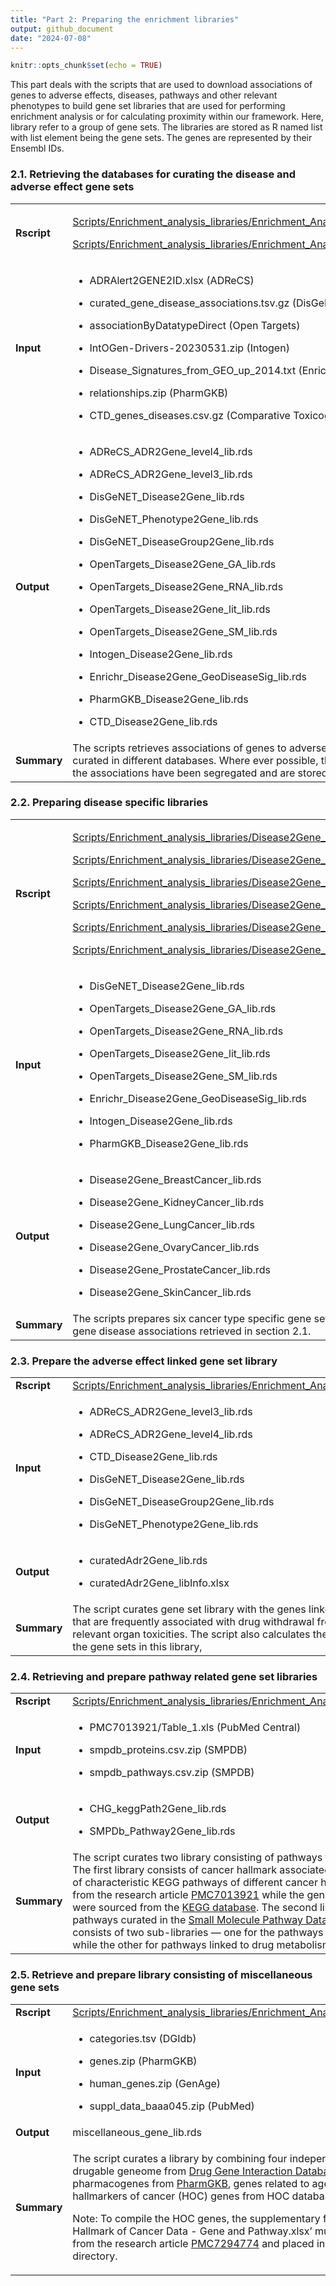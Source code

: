 ```yaml
---
title: "Part 2: Preparing the enrichment libraries"
output: github_document
date: "2024-07-08"
---
```


```r
knitr::opts_chunk$set(echo = TRUE)
```

This part deals with the scripts that are used to download associations of genes to adverse effects, diseases, pathways and other relevant phenotypes to build gene set libraries that are used for performing enrichment analysis or for calculating proximity within our framework. Here, library refer to a group of gene sets. The libraries are stored as R named list with list element being the gene sets. The genes are represented by their Ensembl IDs.

### 2.1. Retrieving the databases for curating the disease and adverse effect gene sets

+-------------+---------------------------------------------------------------------------------------------------------------------------------------------------------------------------------------------------------------------------------+
| **Rscript** | [Scripts/Enrichment_analysis_libraries/Enrichment_Analysis_Libraries_ADR.R](../Scripts/Enrichment_analysis_libraries/Enrichment_Analysis_Libraries_ADR.R)                                                                       |
|             |                                                                                                                                                                                                                                 |
|             | [Scripts/Enrichment_analysis_libraries/Enrichment_Analysis_Libraries_Diseases.R](../Scripts/Enrichment_analysis_libraries/Enrichment_Analysis_Libraries_Diseases.R)                                                             |
+-------------+---------------------------------------------------------------------------------------------------------------------------------------------------------------------------------------------------------------------------------+
| **Input**   | -   ADRAlert2GENE2ID.xlsx (ADReCS)                                                                                                                                                                                              |
|             |                                                                                                                                                                                                                                 |
|             | -   curated_gene_disease_associations.tsv.gz (DisGeNet)                                                                                                                                                                         |
|             |                                                                                                                                                                                                                                 |
|             | -   associationByDatatypeDirect (Open Targets)                                                                                                                                                                                  |
|             |                                                                                                                                                                                                                                 |
|             | -   IntOGen-Drivers-20230531.zip (Intogen)                                                                                                                                                                                      |
|             |                                                                                                                                                                                                                                 |
|             | -   Disease_Signatures_from_GEO_up_2014.txt (Enrichr)                                                                                                                                                                           |
|             |                                                                                                                                                                                                                                 |
|             | -   relationships.zip (PharmGKB)                                                                                                                                                                                                |
|             |                                                                                                                                                                                                                                 |
|             | -   CTD_genes_diseases.csv.gz (Comparative Toxicogenomics Database)                                                                                                                                                             |
+-------------+---------------------------------------------------------------------------------------------------------------------------------------------------------------------------------------------------------------------------------+
| **Output**  | -   ADReCS_ADR2Gene_level4_lib.rds                                                                                                                                                                                              |
|             |                                                                                                                                                                                                                                 |
|             | -   ADReCS_ADR2Gene_level3_lib.rds                                                                                                                                                                                              |
|             |                                                                                                                                                                                                                                 |
|             | -   DisGeNET_Disease2Gene_lib.rds                                                                                                                                                                                               |
|             |                                                                                                                                                                                                                                 |
|             | -   DisGeNET_Phenotype2Gene_lib.rds                                                                                                                                                                                             |
|             |                                                                                                                                                                                                                                 |
|             | -   DisGeNET_DiseaseGroup2Gene_lib.rds                                                                                                                                                                                          |
|             |                                                                                                                                                                                                                                 |
|             | -   OpenTargets_Disease2Gene_GA_lib.rds                                                                                                                                                                                         |
|             |                                                                                                                                                                                                                                 |
|             | -   OpenTargets_Disease2Gene_RNA_lib.rds                                                                                                                                                                                        |
|             |                                                                                                                                                                                                                                 |
|             | -   OpenTargets_Disease2Gene_lit_lib.rds                                                                                                                                                                                        |
|             |                                                                                                                                                                                                                                 |
|             | -   OpenTargets_Disease2Gene_SM_lib.rds                                                                                                                                                                                         |
|             |                                                                                                                                                                                                                                 |
|             | -   Intogen_Disease2Gene_lib.rds                                                                                                                                                                                                |
|             |                                                                                                                                                                                                                                 |
|             | -   Enrichr_Disease2Gene_GeoDiseaseSig_lib.rds                                                                                                                                                                                  |
|             |                                                                                                                                                                                                                                 |
|             | -   PharmGKB_Disease2Gene_lib.rds                                                                                                                                                                                               |
|             |                                                                                                                                                                                                                                 |
|             | -   CTD_Disease2Gene_lib.rds                                                                                                                                                                                                    |
+-------------+---------------------------------------------------------------------------------------------------------------------------------------------------------------------------------------------------------------------------------+
| **Summary** | The scripts retrieves associations of genes to adverse effect and diseases as curated in different databases. Where ever possible, the types or the sources of the associations have been segregated and are stored separately. |
+-------------+---------------------------------------------------------------------------------------------------------------------------------------------------------------------------------------------------------------------------------+

### 2.2. Preparing disease specific libraries

+-------------+-------------------------------------------------------------------------------------------------------------------------------------------------------+
| **Rscript** | [Scripts/Enrichment_analysis_libraries/Disease2Gene_BreastCancer_lib.R](../Scripts/Enrichment_analysis_libraries/Disease2Gene_BreastCancer_lib.R)     |
|             |                                                                                                                                                       |
|             | [Scripts/Enrichment_analysis_libraries/Disease2Gene_KidneyCancer_lib.R](../Scripts/Enrichment_analysis_libraries/Disease2Gene_KidneyCancer_lib.R)     |
|             |                                                                                                                                                       |
|             | [Scripts/Enrichment_analysis_libraries/Disease2Gene_LungCancer_lib.R](../Scripts/Enrichment_analysis_libraries/Disease2Gene_LungCancer_lib.R)         |
|             |                                                                                                                                                       |
|             | [Scripts/Enrichment_analysis_libraries/Disease2Gene_OvaryCancer_lib.R](../Scripts/Enrichment_analysis_libraries/Disease2Gene_OvaryCancer_lib.R)       |
|             |                                                                                                                                                       |
|             | [Scripts/Enrichment_analysis_libraries/Disease2Gene_ProstateCancer_lib.R](../Scripts/Enrichment_analysis_libraries/Disease2Gene_ProstateCancer_lib.R) |
|             |                                                                                                                                                       |
|             | [Scripts/Enrichment_analysis_libraries/Disease2Gene_SkinCancer_lib.R](../Scripts/Enrichment_analysis_libraries/Disease2Gene_SkinCancer_lib.R)         |
+-------------+-------------------------------------------------------------------------------------------------------------------------------------------------------+
| **Input**   | -   DisGeNET_Disease2Gene_lib.rds                                                                                                                     |
|             |                                                                                                                                                       |
|             | -   OpenTargets_Disease2Gene_GA_lib.rds                                                                                                               |
|             |                                                                                                                                                       |
|             | -   OpenTargets_Disease2Gene_RNA_lib.rds                                                                                                              |
|             |                                                                                                                                                       |
|             | -   OpenTargets_Disease2Gene_lit_lib.rds                                                                                                              |
|             |                                                                                                                                                       |
|             | -   OpenTargets_Disease2Gene_SM_lib.rds                                                                                                               |
|             |                                                                                                                                                       |
|             | -   Enrichr_Disease2Gene_GeoDiseaseSig_lib.rds                                                                                                        |
|             |                                                                                                                                                       |
|             | -   Intogen_Disease2Gene_lib.rds                                                                                                                      |
|             |                                                                                                                                                       |
|             | -   PharmGKB_Disease2Gene_lib.rds                                                                                                                     |
+-------------+-------------------------------------------------------------------------------------------------------------------------------------------------------+
| **Output**  | -   Disease2Gene_BreastCancer_lib.rds                                                                                                                 |
|             |                                                                                                                                                       |
|             | -   Disease2Gene_KidneyCancer_lib.rds                                                                                                                 |
|             |                                                                                                                                                       |
|             | -   Disease2Gene_LungCancer_lib.rds                                                                                                                   |
|             |                                                                                                                                                       |
|             | -   Disease2Gene_OvaryCancer_lib.rds                                                                                                                  |
|             |                                                                                                                                                       |
|             | -   Disease2Gene_ProstateCancer_lib.rds                                                                                                               |
|             |                                                                                                                                                       |
|             | -   Disease2Gene_SkinCancer_lib.rds                                                                                                                   |
+-------------+-------------------------------------------------------------------------------------------------------------------------------------------------------+
| **Summary** | The scripts prepares six cancer type specific gene set libraries using the gene disease associations retrieved in section 2.1.                        |
+-------------+-------------------------------------------------------------------------------------------------------------------------------------------------------+

### 2.3. Prepare the adverse effect linked gene set library

+-------------+---------------------------------------------------------------------------------------------------------------------------------------------------------------------------------------------------------------------------------------------------------------------------------------+
| **Rscript** | [Scripts/Enrichment_analysis_libraries/Enrichment_Analysis_Libraries_curatedADR.R](../Scripts/Enrichment_analysis_libraries/Enrichment_Analysis_Libraries_curatedADR.R)                                                                                                               |
+-------------+---------------------------------------------------------------------------------------------------------------------------------------------------------------------------------------------------------------------------------------------------------------------------------------+
| **Input**   | -   ADReCS_ADR2Gene_level3_lib.rds                                                                                                                                                                                                                                                    |
|             |                                                                                                                                                                                                                                                                                       |
|             | -   ADReCS_ADR2Gene_level4_lib.rds                                                                                                                                                                                                                                                    |
|             |                                                                                                                                                                                                                                                                                       |
|             | -   CTD_Disease2Gene_lib.rds                                                                                                                                                                                                                                                          |
|             |                                                                                                                                                                                                                                                                                       |
|             | -   DisGeNET_Disease2Gene_lib.rds                                                                                                                                                                                                                                                     |
|             |                                                                                                                                                                                                                                                                                       |
|             | -   DisGeNET_DiseaseGroup2Gene_lib.rds                                                                                                                                                                                                                                                |
|             |                                                                                                                                                                                                                                                                                       |
|             | -   DisGeNET_Phenotype2Gene_lib.rds                                                                                                                                                                                                                                                   |
+-------------+---------------------------------------------------------------------------------------------------------------------------------------------------------------------------------------------------------------------------------------------------------------------------------------+
| **Output**  | -   curatedAdr2Gene_lib.rds                                                                                                                                                                                                                                                           |
|             |                                                                                                                                                                                                                                                                                       |
|             | -   curatedAdr2Gene_libInfo.xlsx                                                                                                                                                                                                                                                      |
+-------------+---------------------------------------------------------------------------------------------------------------------------------------------------------------------------------------------------------------------------------------------------------------------------------------+
| **Summary** | The script curates gene set library with the genes linked to adverse drug reactions that are frequently associated with drug withdrawal from the market and other relevant organ toxicities. The script also calculates the Jaccard similarity between the gene sets in this library, |
+-------------+---------------------------------------------------------------------------------------------------------------------------------------------------------------------------------------------------------------------------------------------------------------------------------------+

### 2.4. Retrieving and prepare pathway related gene set libraries

+-------------+---------------------------------------------------------------------------------------------------------------------------------------------------------------------------------------------------------------------------------------------------------------------------------------------------------------------------------------------------------------------------------------------------------------------------------------------------------------------------------------------------------------------------------------------------------------------------------------------------------------------------------------------------------------------------------------------------------------------------+
| **Rscript** | [Scripts/Enrichment_analysis_libraries/Enrichment_Analysis_Libraries_Pathways.R](../Scripts/Enrichment_analysis_libraries/Enrichment_Analysis_Libraries_Pathways.R)                                                                                                                                                                                                                                                                                                                                                                                                                                                                                                                                                       |
+-------------+---------------------------------------------------------------------------------------------------------------------------------------------------------------------------------------------------------------------------------------------------------------------------------------------------------------------------------------------------------------------------------------------------------------------------------------------------------------------------------------------------------------------------------------------------------------------------------------------------------------------------------------------------------------------------------------------------------------------------+
| **Input**   | -   PMC7013921/Table_1.xls (PubMed Central)                                                                                                                                                                                                                                                                                                                                                                                                                                                                                                                                                                                                                                                                               |
|             |                                                                                                                                                                                                                                                                                                                                                                                                                                                                                                                                                                                                                                                                                                                           |
|             | -   smpdb_proteins.csv.zip (SMPDB)                                                                                                                                                                                                                                                                                                                                                                                                                                                                                                                                                                                                                                                                                        |
|             |                                                                                                                                                                                                                                                                                                                                                                                                                                                                                                                                                                                                                                                                                                                           |
|             | -   smpdb_pathways.csv.zip (SMPDB)                                                                                                                                                                                                                                                                                                                                                                                                                                                                                                                                                                                                                                                                                        |
+-------------+---------------------------------------------------------------------------------------------------------------------------------------------------------------------------------------------------------------------------------------------------------------------------------------------------------------------------------------------------------------------------------------------------------------------------------------------------------------------------------------------------------------------------------------------------------------------------------------------------------------------------------------------------------------------------------------------------------------------------+
| **Output**  | -   CHG_keggPath2Gene_lib.rds                                                                                                                                                                                                                                                                                                                                                                                                                                                                                                                                                                                                                                                                                             |
|             |                                                                                                                                                                                                                                                                                                                                                                                                                                                                                                                                                                                                                                                                                                                           |
|             | -   SMPDb_Pathway2Gene_lib.rds                                                                                                                                                                                                                                                                                                                                                                                                                                                                                                                                                                                                                                                                                            |
+-------------+---------------------------------------------------------------------------------------------------------------------------------------------------------------------------------------------------------------------------------------------------------------------------------------------------------------------------------------------------------------------------------------------------------------------------------------------------------------------------------------------------------------------------------------------------------------------------------------------------------------------------------------------------------------------------------------------------------------------------+
| **Summary** | The script curates two library consisting of pathways from two different sources. The first library consists of cancer hallmark associated KEGG pathways. The list of characteristic KEGG pathways of different cancer hallmarker were retrieved from the research article [PMC7013921](https://doi.org/10.3389/fgene.2020.00029) while the genes in the KEGG pathway were sourced from the [KEGG database](https://www.genome.jp/kegg/). The second library is based on the pathways curated in the [Small Molecule Pathway Database (SMPDB)](https://www.smpdb.ca/). The library consists of two sub-libraries — one for the pathways associated to drug action while the other for pathways linked to drug metabolism. |
+-------------+---------------------------------------------------------------------------------------------------------------------------------------------------------------------------------------------------------------------------------------------------------------------------------------------------------------------------------------------------------------------------------------------------------------------------------------------------------------------------------------------------------------------------------------------------------------------------------------------------------------------------------------------------------------------------------------------------------------------------+

### 2.5. Retrieve and prepare library consisting of miscellaneous gene sets

+-------------+-------------------------------------------------------------------------------------------------------------------------------------------------------------------------------------------------------------------------------------------------------------------------------------------------------------------------------------------------------------------------------------------------------------+
| **Rscript** | [Scripts/Enrichment_analysis_libraries/Enrichment_Analysis_Libraries_Miscellaneous.R](../Scripts/Enrichment_analysis_libraries/Enrichment_Analysis_Libraries_Miscellaneous.R)                                                                                                                                                                                                                               |
+-------------+-------------------------------------------------------------------------------------------------------------------------------------------------------------------------------------------------------------------------------------------------------------------------------------------------------------------------------------------------------------------------------------------------------------+
| **Input**   | -   categories.tsv (DGIdb)                                                                                                                                                                                                                                                                                                                                                                                  |
|             |                                                                                                                                                                                                                                                                                                                                                                                                             |
|             | -   genes.zip (PharmGKB)                                                                                                                                                                                                                                                                                                                                                                                    |
|             |                                                                                                                                                                                                                                                                                                                                                                                                             |
|             | -   human_genes.zip (GenAge)                                                                                                                                                                                                                                                                                                                                                                                |
|             |                                                                                                                                                                                                                                                                                                                                                                                                             |
|             | -   suppl_data_baaa045.zip (PubMed)                                                                                                                                                                                                                                                                                                                                                                         |
+-------------+-------------------------------------------------------------------------------------------------------------------------------------------------------------------------------------------------------------------------------------------------------------------------------------------------------------------------------------------------------------------------------------------------------------+
| **Output**  | miscellaneous_gene_lib.rds                                                                                                                                                                                                                                                                                                                                                                                  |
+-------------+-------------------------------------------------------------------------------------------------------------------------------------------------------------------------------------------------------------------------------------------------------------------------------------------------------------------------------------------------------------------------------------------------------------+
| **Summary** | The script curates a library by combining four independent gene sets — genes in drugable geneome from [Drug Gene Interaction Database (DGIdb)](https://www.dgidb.org/), very important pharmacogenes from [PharmGKB](https://www.pharmgkb.org/), genes related to ageing from [GenAge](https://genomics.senescence.info/genes/index.html) database and hallmarkers of cancer (HOC) genes from HOC database. |
|             |                                                                                                                                                                                                                                                                                                                                                                                                             |
|             | Note: To compile the HOC genes, the supplementary file 'Halifax-curation.Table S2. Hallmark of Cancer Data - Gene and Pathway.xlsx' must be manually downloaded from the research article [PMC7294774](https://doi.org/10.1093/database/baaa045) and placed inside the `Databases/HOCdb/` directory.                                                                                                        |
+-------------+-------------------------------------------------------------------------------------------------------------------------------------------------------------------------------------------------------------------------------------------------------------------------------------------------------------------------------------------------------------------------------------------------------------+
